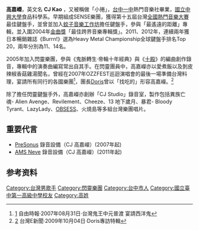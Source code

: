 {{多個問題|
{{Link style|time=2015-12-13T16:10:59+00:00}}
{{refimprove|time=2010-04-17T23:45:10+00:00}}
}}
{{藝人
| 姓名 = 高嘉嶸 (CJ)
| 類型 = 演奏者
| 圖片 = CJ Kao.JPG
| 圖片簡介 =
| 英文名 = CJ Kao
| 國籍 = {{ROC-TWN}}
| 出生日期 = 
| 出生地點 =
| 逝世日期 =
| 逝世地點 =
| 教育程度 = 
| 演奏樂器 = [[電子琴|電子琴]]、[[鋼琴|鋼琴]]
| 獎項 =第十五屆[[全國熱門音樂大賽|全國熱門音樂大賽]]最佳鍵盤手
入圍2004年[[金曲獎|金曲獎]]最佳跨界音樂專輯獎
| imdb = 8821575
}}
'''高嘉嶸'''，英文名 '''CJ Kao''' ，又被稱做「小捲」，[[台中一中|台中一中]]熱門音樂社畢業，[[國立中興大學|國立中興大學]]食品科學系。早期組成SENSE樂團，獲得第十五屆台灣[[全國熱門音樂大賽|全國熱門音樂大賽]]最佳鍵盤手，並曾並加入[[蚊子音樂工作坊|蚊子音樂工作坊]]擔任鍵盤手，參與「最遙遠的距離」專輯，並入圍2004年[[金曲獎|金曲獎]]「最佳跨界音樂專輯獎」。2011、2012年，連續兩年獲日本暢銷雜誌《Burrn!》選為Heavy Metal Championship全球鍵盤手排名Top 20，兩年分別為11、14名。

2005年加入閃靈樂團，參與《鬼脈轉生‧帝輪十年經典》與《[[十殿|十殿]]》的編曲創作錄音，專輯中的演奏曲編寫常出自其手。在閃靈團員中，高嘉嶸亦以愛煮飯以及剝皮辣椒香菇雞湯聞名，曾經在2007年OZZFEST巡迴演唱會的最後一場準備台灣料理，宴請所有同行的各國樂團<ref>[http://www.libertytimes.com.tw/2007/new/aug/31/today-show6.htm] {{Wayback|url=http://www.libertytimes.com.tw/2007/new/aug/31/today-show6.htm |date=20111007020854 }} 自由時報‧2007年08月31日‧台灣鬼王中元普渡 宴請西洋鬼</ref>，團長[[葉湘怡|Doris]]曾以「找吃的」形容高嘉嶸。<ref>[http://www.taiwanenews.com/doc/20091004103.php] {{Wayback|url=http://www.taiwanenews.com/doc/20091004103.php |date=20160822195537 }} 台灣E新聞‧2009年10月04日‧Doris專訪特輯</ref>

除了擔任閃靈鍵盤手外，高嘉嶸亦創辦「CJ Studio」錄音室，製作包括異族亡魂- Alien Avenge、Revilement、Cheeze、13 地下歲月、暴君- Bloody Tyrant、LazyLady、[[OBSESS|OBSESS]]、火燒島等多組台灣樂團唱片。

==重要代言==
* [[:en:PreSonus|PreSonus]] 錄音設備（CJ 高嘉嶸）(2007年起)
* [[:en:AMS_Neve|AMS Neve]] 錄音設備（CJ 高嘉嶸）(2011年起)

==参考资料==
{{reflist}} 

{{Chthonic}}

[[Category:台灣男歌手|Category:台灣男歌手]]
[[Category:閃靈樂團|Category:閃靈樂團]]
[[Category:台中市人|Category:台中市人]]
[[Category:國立臺中第一高級中學校友|Category:國立臺中第一高級中學校友]]
[[Category:高姓|Category:高姓]]